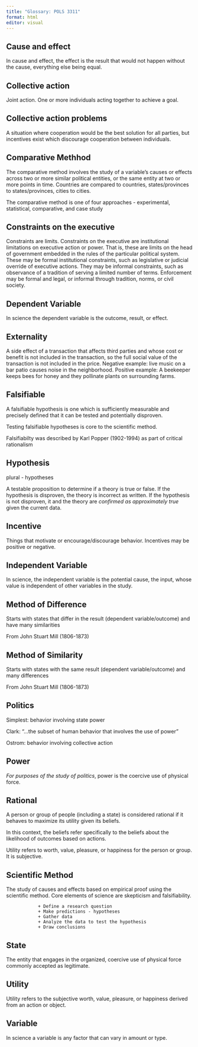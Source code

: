 ```yaml
---
title: "Glossary: POLS 3311"
format: html
editor: visual
---
```


## Cause and effect

In cause and effect, the effect is the result that would not happen without the cause, everything else being equal.

## Collective action

Joint action. One or more individuals acting together to achieve a goal.

## Collective action problems

A situation where cooperation would be the best solution for all parties, but incentives exist which discourage cooperation between individuals.

## Comparative Methhod

The comparative method involves the study of a variable's causes or effects across two or more similar political entities, or the same entity at two or more points in time. Countries are compared to countries, states/provinces to states/provinces, cities to cities.

The comparative method is one of four approaches - experimental, statistical, comparative, and case study

## Constraints on the executive

Constraints are limits. Constraints on the executive are institutional limitations on executive action or power. That is, these are limits on the head of government embedded in the rules of the particular political system. These may be formal institutional constraints, such as legislative or judicial override of executive actions. They may be informal constraints, such as observance of a tradition of serving a limited number of terms. Enforcement may be formal and legal, or informal through tradition, norms, or civil society.

## Dependent Variable

In science the dependent variable is the outcome, result, or effect.

## Externality

A side effect of a transaction that affects third parties and whose cost or benefit is not included in the transaction, so the full social value of the transaction is not included in the price. Negative example: live music on a bar patio causes noise in the neighborhood. Positive example: A beekeeper keeps bees for honey and they pollinate plants on surrounding farms.

## Falsifiable

A falsifiable hypothesis is one which is sufficiently measurable and precisely defined that it can be tested and potentially disproven.

Testing falsifiable hypotheses is core to the scientific method.

Falsifiabilty was described by Karl Popper (1902-1994) as part of critical rationalism

## Hypothesis

plural - hypotheses

A testable proposition to determine if a theory is true or false. If the hypothesis is disproven, the theory is incorrect as written. If the hypothesis is not disproven, it and the theory are *confirmed as approximately true* given the current data.

## Incentive

Things that motivate or encourage/discourage behavior. Incentives may be positive or negative.

## Independent Variable

In science, the independent variable is the potential cause, the input, whose value is independent of other variables in the study.

## Method of Difference

Starts with states that differ in the result (dependent variable/outcome) and have many similarities

From John Stuart Mill (1806-1873)

## Method of Similarity

Starts with states with the same result (dependent variable/outcome) and many differences

From John Stuart Mill (1806-1873)

## Politics

Simplest: behavior involving state power

Clark: "...the subset of human behavior that involves the use of power"

Ostrom: behavior involving collective action

## Power

*For purposes of the study of politics*, power is the coercive use of physical force.

## Rational

A person or group of people (including a state) is considered rational if it behaves to maximize its utility given its beliefs.

In this context, the beliefs refer specifically to the beliefs about the likelihood of outcomes based on actions.

Utility refers to worth, value, pleasure, or happiness for the person or group. It is subjective.

## Scientific Method

The study of causes and effects based on empirical proof using the scientific method. Core elements of science are skepticism and falsifiability.

                + Define a research question
                + Make predictions - hypotheses
                + Gather data
                + Analyze the data to test the hypothesis
                + Draw conclusions

## State

The entity that engages in the organized, coercive use of physical force commonly accepted as legitimate.

## Utility

Utility refers to the subjective worth, value, pleasure, or happiness derived from an action or object.

## Variable

In science a variable is any factor that can vary in amount or type.
